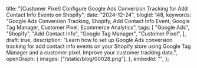   title:
    "[Customer Pixel] Configure Google Ads Conversion Tracking for Add Contact Info Events on Shopify",
  date: "2024-12-24",
  blogId: 148,
  keywords:
    "Google Ads Conversion Tracking, Shopify, Add Contact Info Event, Google Tag Manager, Customer Pixel, Ecommerce Analytics",
  tags: [
    "Google Ads",
    "Shopify",
    "Add Contact Info",
    "Google Tag Manager",
    "Customer Pixel",
  ],
  draft: true,
  description:
    "Learn how to set up Google Ads conversion tracking for add contact info events on your Shopify store using Google Tag Manager and a customer pixel. Improve your customer tracking data.",
  openGraph: {
    images: ["/static/blog/00028.png"],
  },
  embedId: "",
};

<DataLayerCodeBlock fileName="add_contact_info.js" />
